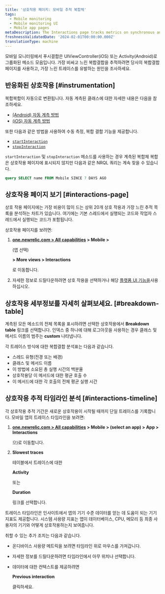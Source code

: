 ```yaml
---
title: '상호작용 페이지: 모바일 추적 복합체'
tags:
  - Mobile monitoring
  - Mobile monitoring UI
  - Mobile app pages
metaDescription: The Interactions page tracks metrics on synchronous and asychronous code execution in mobile applications.
freshnessValidatedDate: '2024-02-01T00:00:00.000Z'
translationType: machine
---
```


모바일 모니터링에서 푸시결합은 UIViewController(iOS) 또는 Activity(Android)로 그룹화된 메소드 모음입니다. 가장 비싸고 느린 복합결합을 추적하려면 당사의 복합결합 페이지를 사용하고, 가장 느린 트레이스를 유발하는 원인을 조사하세요.

## 반응화된 상호작용 [#instrumentation]

복합복합이 자동으로 변환됩니다. 자동 계측된 클래스에 대한 자세한 내용은 다음을 참조하세요.

* [(Android) 자동 계측 방법](/docs/mobile-monitoring/new-relic-mobile/mobile-sdk/mobile-sdk-api-guide/#method-list)
* [(iOS) 자동 계측 방법](/docs/mobile-monitoring/new-relic-mobile/mobile-sdk/mobile-sdk-api-guide/#method-list-ios)

또한 다음과 같은 방법을 사용하여 수동 측정, 복합 결합 기능을 제공합니다.

* [`startInteraction`](/docs/mobile-monitoring/new-relic-mobile/mobile-sdk/start-interaction/)
* [`stopInteraction`](/docs/mobile-monitoring/new-relic-mobile/mobile-sdk/stop-interaction/)

`startInteraction` 및 `stopInteraction` 메소드를 사용하는 경우 계측된 복합체 복합은 상호작용 페이지에 표시되지 않지만 다음과 같은 NRQL 쿼리는 계속 찾을 수 있습니다.

```sql
query SELECT name FROM Mobile SINCE 7 DAYS AGO
```

## 상호작용 페이지 보기 [#interactions-page]

상호 작용 페이지에는 가장 비용이 많이 드는 상위 20개 상호 작용과 가장 느린 추적 목록을 분석하는 차트가 있습니다. 여기에는 기본 스레드에서 실행되는 코드와 작업자 스레드에서 실행되는 코드가 포함됩니다.

상호작용 페이지를 보려면:

1. <DNT>**[one.newrelic.com > All capabilities](https://one.newrelic.com/all-capabilities) > Mobile >**</DNT>

   (앱 선택)

   <DNT>**> More views > Interactions**</DNT>

   로 이동합니다.

2. 자세한 정보로 드릴다운하려면 상호 작용을 선택하거나 해당 [플랫폼 UI 기능을](/docs/new-relic-solutions/new-relic-one/introduction-new-relic-platform)사용하십시오.

## 상호작용 세부정보를 자세히 살펴보세요. [#breakdown-table]

계측된 모든 메소드의 전체 목록을 표시하려면 선택한 상호작용에서 <DNT>**Breakdown table**</DNT> 링크를 선택합니다. 인덱스 중 하나에 대해 로그아웃을 사용하는 경우 클래스 및 메서드 이름의 범주는 <DNT>**custom**</DNT> 나타냅니다.

각 트레이스 방식에 대한 복합결합 분석표는 다음과 같습니다.

* 스레드 유형(전경 또는 배경)
* 클래스 및 메서드 이름
* 이 방법에 소요된 총 실행 시간의 백분율
* 상호작용당 이 메서드에 대한 평균 호출 수
* 이 메서드에 대한 각 호출의 전체 평균 실행 시간

## 상호작용 추적 타임라인 분석 [#interactions-timeline]

각 상호작용 추적 기간은 새로운 상호작용이 시작될 때까지 단일 트레이스를 기록합니다. 모바일 앱의 트레이스 타임라인을 보려면:

1. <DNT>**[one.newrelic.com > All capabilities](https://one.newrelic.com/all-capabilities) > Mobile > (select an app) > App > Interactions**</DNT>

   으)로 이동합니다.

2. <DNT>**Slowest traces**</DNT>

   테이블에서 트레이스에 대한

   <DNT>**Activity**</DNT>

   또는

   <DNT>**Duration**</DNT>

   링크를 선택합니다.

트레이스 타임라인은 인사이트에서 앱의 기기 수준 데이터를 얻는 데 도움이 되는 기기 지표도 제공합니다. 시스템 사용량 지표는 앱이 데이터베이스, CPU, 메모리 등 최종 사용자의 기기와 어떻게 상호작용하는지 보여줍니다.

취할 수 있는 추가 조치는 다음과 같습니다.

* 온디바이스 사용량 메트릭을 보려면 타임라인 위로 마우스를 가져갑니다.

* 자세한 정보를 드릴다운하려면 타임라인에서 아무 위치나 선택합니다.

* 데이터에 대한 컨텍스트를 제공하려면

  <DNT>**Previous interaction**</DNT>

  클릭하세요.